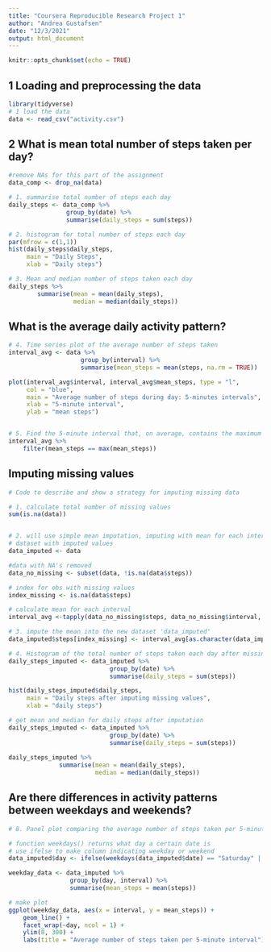 ```yaml
---
title: "Coursera Reproducible Research Project 1"
author: "Andrea Gustafsen"
date: "12/3/2021"
output: html_document
---
```


```r
knitr::opts_chunk$set(echo = TRUE)
```

## 1 Loading and preprocessing the data

```r
library(tidyverse)
# 1 load the data
data <- read_csv("activity.csv")
```

## 2 What is mean total number of steps taken per day?

```r
#remove NAs for this part of the assignment
data_comp <- drop_na(data)

# 1. summarise total number of steps each day
daily_steps <- data_comp %>% 
                group_by(date) %>% 
                summarise(daily_steps = sum(steps))

# 2. histogram for total number of steps each day
par(mfrow = c(1,1))
hist(daily_steps$daily_steps,
     main = "Daily Steps",
     xlab = "Daily steps")

# 3. Mean and median number of steps taken each day
daily_steps %>% 
        summarise(mean = mean(daily_steps),
                  median = median(daily_steps))
```

## What is the average daily activity pattern?
```r
# 4. Time series plot of the average number of steps taken
interval_avg <- data %>% 
                    group_by(interval) %>% 
                    summarise(mean_steps = mean(steps, na.rm = TRUE))

plot(interval_avg$interval, interval_avg$mean_steps, type = "l",
     col = "blue",
     main = "Average number of steps during day: 5-minutes intervals",
     xlab = "5-minute interval",
     ylab = "mean steps")


# 5. Find the 5-minute interval that, on average, contains the maximum number of steps
interval_avg %>% 
    filter(mean_steps == max(mean_steps))
```

## Imputing missing values
```r
# Code to describe and show a strategy for imputing missing data

# 1. calculate total number of missing values
sum(is.na(data))


# 2. will use simple mean imputation, imputing with mean for each interval
# dataset with imputed values
data_imputed <- data 

#data with NA's removed
data_no_missing <- subset(data, !is.na(data$steps))

# index for obs with missing values
index_missing <- is.na(data$steps)

# calculate mean for each interval
interval_avg <-tapply(data_no_missing$steps, data_no_missing$interval, mean, simplify = TRUE)

# 3. impute the mean into the new dataset 'data_imputed'
data_imputed$steps[index_missing] <- interval_avg[as.character(data_imputed$interval[index_missing])]

# 4. Histogram of the total number of steps taken each day after missing values are imputed
daily_steps_imputed <- data_imputed %>% 
                            group_by(date) %>% 
                            summarise(daily_steps = sum(steps))

hist(daily_steps_imputed$daily_steps,
     main = "Daily steps after imputing missing values",
     xlab = "daily steps")

# get mean and median for daily steps after imputation
daily_steps_imputed <- data_imputed %>% 
                            group_by(date) %>% 
                            summarise(daily_steps = sum(steps))
              
daily_steps_imputed %>% 
              summarise(mean = mean(daily_steps),
                        median = median(daily_steps))
```
## Are there differences in activity patterns between weekdays and weekends?

```r
# 8. Panel plot comparing the average number of steps taken per 5-minute interval across weekdays and weekends

# function weekdays() returns what day a certain date is
# use ifelse to make column indicating weekday or weekend
data_imputed$day <- ifelse(weekdays(data_imputed$date) == "Saturday" | weekdays(data_imputed$date) == "Sunday", "Weekend", "Weekday")

weekday_data <- data_imputed %>% 
                 group_by(day, interval) %>% 
                 summarise(mean_steps = mean(steps))

# make plot
ggplot(weekday_data, aes(x = interval, y = mean_steps)) +
    geom_line() +
    facet_wrap(~day, ncol = 1) +
    ylim(0, 300) +
    labs(title = "Average number of steps taken per 5-minute interval")

```

